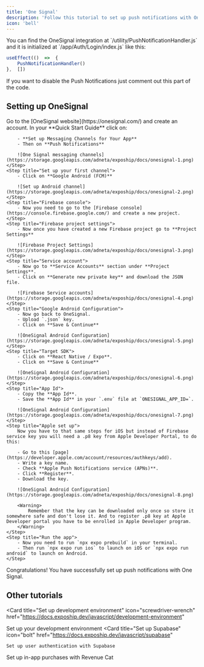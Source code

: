 ```yaml
---
title: 'One Signal'
description: 'Follow this tutorial to set up push notifications with One Signal'
icon: 'bell'
---
```


<Note>
    You can find the OneSignal integration at `/utility/PushNotificationHandler.js` and it is initialized at `/app/Auth/Login/index.js` like this:
</Note>

```javascript Login/index.js
useEffect(()  =>  {
	PushNotificationHandler()
},  [])
```

<Tip>
    If you want to disable the Push Notifications just comment out this part of the code.
</Tip>

## Setting up OneSignal
<Steps>
    <Step title="Create an account">
        Go to the [OneSignal website](https://onesignal.com/) and create an account.
    </Step>
    <Step title="Setting up Messaging Channels">
        In your **Quick Start Guide** click on:

        - **Set up Messaging Channels for Your App**
        - Then on **Push Notifications**

        ![One Signal messaging channels](https://storage.googleapis.com/adneta/expoship/docs/onesignal-1.png)
    </Step>
    <Step title="Set up your first channel">
        - Click on **Google Android (FCM)**
        
        ![Set up Android channel](https://storage.googleapis.com/adneta/expoship/docs/onesignal-2.png)
    </Step>
    <Step title="Firebase console">
        - Now you need to go to the [Firebase console](https://console.firebase.google.com/) and create a new project.
    </Step>
    <Step title="Firebase project settings">
        - Now once you have created a new Firebase project go to **Project Settings**
        
        ![Firebase Project Settings](https://storage.googleapis.com/adneta/expoship/docs/onesignal-3.png)
    </Step>
    <Step title="Service account">
        - Now go to **Service Accounts** section under **Project Settings**.
        - Click on **Generate new private key** and download the JSON file.
        
        ![Firebase Service accounts](https://storage.googleapis.com/adneta/expoship/docs/onesignal-4.png)
    </Step>
    <Step title="Google Android Configuration">
        - Now go back to OneSignal.
        - Upload `.json` key.
        - Click on **Save & Continue**
        
        ![OneSignal Android Configuration](https://storage.googleapis.com/adneta/expoship/docs/onesignal-5.png)
    </Step>
    <Step title="Target SDK">
        - Click on **React Native / Expo**.
        - Click on **Save & Continue**
        
        ![OneSignal Android Configuration](https://storage.googleapis.com/adneta/expoship/docs/onesignal-6.png)
    </Step>
    <Step title="App Id">
        - Copy the **App Id**.
        - Save the **App Id** in your `.env` file at `ONESIGNAL_APP_ID=`.
        
        ![OneSignal Android Configuration](https://storage.googleapis.com/adneta/expoship/docs/onesignal-7.png)
    </Step>
    <Step title="Apple set up">
        Now you have to that same steps for iOS but instead of Firebase service key you will need a .p8 key from Apple Developer Portal, to do this:

        - Go to this [page](https://developer.apple.com/account/resources/authkeys/add).
        - Write a key name.
        - Check **Apple Push Notifications service (APNs)**.
        - Click **Register**.
        - Download the key.
        
        ![OneSignal Android Configuration](https://storage.googleapis.com/adneta/expoship/docs/onesignal-8.png)
    
        <Warning>
            Remember that the key can be downloaded only once so store it somewhere safe and don't lose it. And to register .p8 key at Apple Developer portal you have to be enrolled in Apple Developer program.
        </Warning>
    </Step>
    <Step title="Run the app">
        - Now you need to run `npx expo prebuild` in your terminal.
        - Then run `npx expo run ios` to launch on iOS or `npx expo run android` to launch on Android.
    </Step>
</Steps>

<Check>
    Congratulations! You have successfully set up push notifications with One Signal.
</Check>

## Other tutorials
<Card
  title="Set up development environment"
  icon="screwdriver-wrench"
  href="https://docs.expoship.dev/javascript/development-environment"
>
  Set up your development environment
</Card>
<CardGroup cols={2}>
  <Card
    title="Set up Supabase"
    icon="bolt"
    href="https://docs.expoship.dev/javascript/supabase"
  >
    Set up user authentication with Supabase
  </Card>
  <Card
    title="Set up Revenue Cat"
    icon="money-bill"
    href="https://docs.expoship.dev/javascript/revenuecat"
  >
    Set up in-app purchases with Revenue Cat
  </Card>
</CardGroup>
